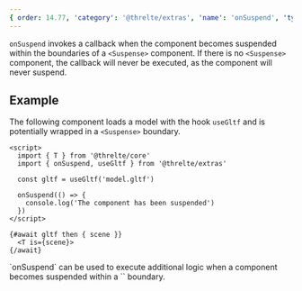 ```yaml
---
{ order: 14.77, 'category': '@threlte/extras', 'name': 'onSuspend', 'type': 'hook' }
---
```


`onSuspend` invokes a callback when the component becomes suspended
within the boundaries of a `<Suspense>` component. If there is no `<Suspense>`
component, the callback will never be executed, as the component will never
suspend.

## Example

The following component loads a model with the hook `useGltf` and is potentially
wrapped in a `<Suspense>` boundary.

```svelte
<script>
  import { T } from '@threlte/core'
  import { onSuspend, useGltf } from '@threlte/extras'

  const gltf = useGltf('model.gltf')

  onSuspend(() => {
    console.log('The component has been suspended')
  })
</script>

{#await gltf then { scene }}
  <T is={scene}>
{/await}
```

<Tip type="tip">
	`onSuspend` can be used to execute additional logic
	when a component becomes suspended within a `<Suspense>` boundary.
</Tip>
